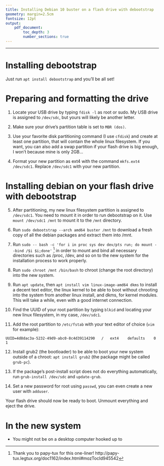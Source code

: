 ```yaml
---
title: Installing Debian 10 buster on a flash drive with debootstrap
geometry: margin=2.5cm
fontsize: 12pt
output:
    pdf_document:
        toc_depth: 3
        number_sections: true
---
```


*****************************************************************

# Installing debootstrap

Just run `apt install debootstrap` and you'll be all set!




# Preparing and formatting the drive

@. Locate your USB drive by typing `fdisk -l` as root or sudo.
My USB drive is assigned to `/dev/sdc`, but yours will likely be another letter.

@. Make sure your drive's partition table is set to `MBR (dos)`.

@. Use your favorite disk partitioning command (I use `cfdisk`) and create
at least one partition, that will contain the whole linux filesystem.
If you want, you can also add a swap partition if your flash drive is big enough,
I won't because mine is only 2GB...

@. Format your new partition as ext4 with the command `mkfs.ext4 /dev/sdc1`.
Replace `/dev/sdc1` with your new partition.




# Installing debian on your flash drive with debootstrap

@. After partitioning, my new linux filesystem partition is assigned to `/dev/sdc1`.
You need to mount it in order to run debootstrap on it. Use `mount /dev/sdc1 /mnt`
to mount it to the `/mnt` directory.

@. Run `sudo debootstrap --arch amd64 buster /mnt` to download a fresh copy of all the
debian packages and extract them into /mnt.

@. Run `sudo -- bash -c 'for i in proc sys dev dev/pts run; do mount --bind /$i $i;done'` [^1]
in order to mount and bind all necessary directories such as /proc, /dev, and so on
to the new system for the installation process to work properly.

[^1]: Thank you to papy-tux for this one-liner!
http://papy-tux.legtux.org/doc1162/index.html#mozTocId945542

@. Run `sudo chroot /mnt /bin/bash` to chroot (change the root directory) into the new system.

@. Run `apt update`, then `apt install vim linux-image-amd64 dkms` to install a decent text editor,
the linux kernel to be able to boot without chrooting into the system from another linux install,
and dkms, for kernel modules.
This will take a while, even with a good internet connection.

@. Find the UUID of your root partition by typing `blkid` and locating your new linux filesystem,
in my case, `/dev/sdc1`.

@. Add the root partition to `/etc/fstab` with your text editor of choice (`vim` for example):
```
UUID=4d8dac3a-5232-49d9-abc0-8c4d39114290	/	ext4	defaults	0	1
```

@. Install grub2 (the bootloader) to be able to boot your new system outside of a chroot:
`apt install grub2` (the package might be called `grub-pc`).

@. If the package's post-install script does not do everything automatically, run `grub-install /dev/sdc`
and `update-grub`.

@. Set a new password for root using `passwd`, you can even create a new user with `adduser`.

Your flash drive should now be ready to boot. Unmount everything and eject the drive.

# In the new system

+ You might not be on a desktop computer hooked up to 